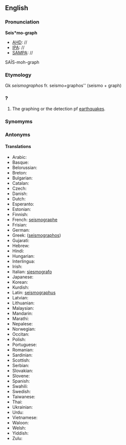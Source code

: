 ==English==
===Pronunciation===
'''Seis*mo-graph'''
*[[AHD]]: //
*[[IPA]]: //
*[[SAMPA]]: //
SA&Iuml;S-moh-graph

===Etymology===

Gk ''seismographos'' fr. seismo'' + ''graphos'' (seismo + graph)
===?===

#The graphing or the detection pf [[earthquake]]s.
===Synomyms===
===Antonyms===
====Translations====
*Arabic:
*Basque:
*Belorussian:
*Breton:
*Bulgarian:
*Catalan:
*Czech:
*Danish:
*Dutch:
*Esperanto:
*Estonian:
*Finnish:
*French: [[seismographe]]
*Frisian:
*German:
*Greek: ([[seismographos]])
*Gujarati:
*Hebrew:
*Hindi:
*Hungarian:
*Interlingua:
*Irish:
*Italian: [[siesmografo]]
*Japanese:
*Korean:
*Kurdish:
*Latin: [[seismographus]]
*Latvian:
*Lithuanian:
*Malaysian:
*Mandarin:
*Marathi:
*Nepalese:
*Norwegian:
*Occitan:
*Polish:
*Portuguese:
*Romanian:
*Sardinian:
*Scottish:
*Serbian:
*Slovakian:
*Slovene:
*Spanish:
*Swahili:
*Swedish:
*Taiwanese:
*Thai:
*Ukrainian:
*Urdu:
*Vietnamese:
*Waloon:
*Welsh:
*Yiddish:
*Zulu: